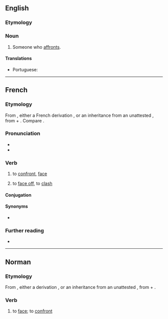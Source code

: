 ==English==

===Etymology===
{{suf|en|affront|er|id2=agent noun}}

===Noun===
{{en-noun}}

# Someone who [[affront]]s.

====Translations====
{{trans-top|someone who affronts}}
* Portuguese: {{t|pt|afrontador|m}}
{{trans-mid}}
{{trans-bottom}}

----

==French==

===Etymology===
From {{inh|fr|fro|afronter||to face; to confront; to slap in the face}}, either a French derivation {{confix|fr|a|front|er}}, or an inheritance from an unattested {{inh|fr|VL.|*affrontāre||to strike against}}, from {{inh|fr|la|ad}} + {{m|la|frontem}}. Compare {{cog|it|affrontare}}.

===Pronunciation===
* {{fr-IPA}}
* {{audio|fr|Fr-affronter.ogg|Audio}}

===Verb===
{{fr-verb}}

# to [[confront]], [[face]]
# {{lb|fr|reflexive}} to [[face off]], to [[clash]]

====Conjugation====
{{fr-conj-auto}}

====Synonyms====
* {{l|fr|faire face}}

===Further reading===
* {{R:TLFi}}

----

==Norman==

===Etymology===
From {{inh|nrf|fro|afronter||to face; to confront; to slap in the face}}, either a derivation {{confix|nrf|a|front|er}}, or an inheritance from an unattested {{inh|nrf|VL.|*affrontāre||to strike against}}, from {{inh|nrf|la|ad}} + {{m|la|frontem}}.

===Verb===
{{nrf-verb}}

# {{lb|nrf|Jersey}} to [[face]]; to [[confront]]